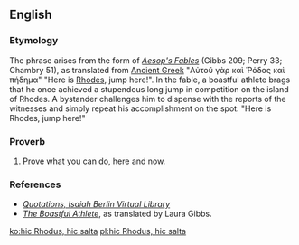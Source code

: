 ==English==

===Etymology===
The phrase arises from the {{etyl|la|en}} form of ''[[w:Aesop's Fables|Aesop's Fables]]'' (Gibbs 209; Perry 33; Chambry 51), as translated from [[Ancient Greek]] "Αὐτοῦ γὰρ καὶ Ῥόδος καὶ πήδημα" {{lb|en|literally}} "Here is [[Rhodes]], jump here!". In the fable, a boastful athlete brags that he once achieved a stupendous long jump in competition on the island of Rhodes. A bystander challenges him to dispense with the reports of the witnesses and simply repeat his accomplishment on the spot: "Here is Rhodes, jump here!"

===Proverb===
{{head|en|proverb}}

# {{lb|en|politics}} [[prove|Prove]] what you can do, here and now.

===References===
* ''[http://berlin.wolf.ox.ac.uk/lists/quotations/quotations_by_ib.html Quotations, Isaiah Berlin Virtual Library]''
* ''[http://www.mythfolklore.net/aesopica/oxford/209.htm The Boastful Athlete]'', as translated by Laura Gibbs.

[[ko:hic Rhodus, hic salta]]
[[pl:hic Rhodus, hic salta]]
